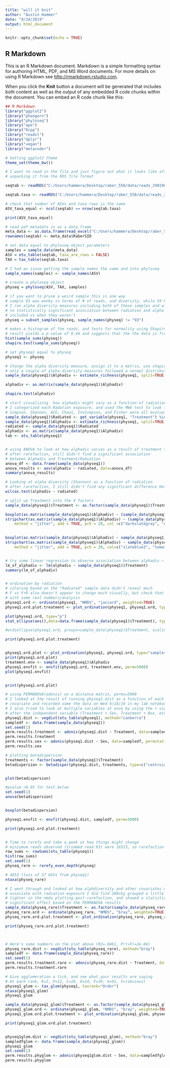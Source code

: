 ```yaml
---
title: "will it knit"
author: "Austin Hammer"
date: "9/24/2019"
output: html_document
---
```


```r
knitr::opts_chunk$set(echo = TRUE)
```

## R Markdown

This is an R Markdown document. Markdown is a simple formatting syntax for authoring HTML, PDF, and MS Word documents. For more details on using R Markdown see <http://rmarkdown.rstudio.com>.

When you click the **Knit** button a document will be generated that includes both content as well as the output of any embedded R code chunks within the document. You can embed an R code chunk like this:



```r


## R Markdown
library("ggplot2")
library("phangorn")
library("phyloseq")
library("ape")
library("Rcpp")
library("readxl")
library("dplyr")
library("vegan")
library("metacoder")

# Setting ggplot2 theme
theme_set(theme_bw())

# I want to read in the file and just figure out what it looks like after
# unpacking it from the RDS file format

seqtab <- readRDS("C:/Users/hammera/Desktop/raber_550/data/reads_290190_seqtab_final.rds")

seqtab.taxa <- readRDS("C:/Users/hammera/Desktop/raber_550/data/reads_290190_taxa_final.rds")

# check that number of ASVs and taxa rows is the same
ASV_taxa_equal <- ncol(seqtab) == nrow(seqtab.taxa)

print(ASV_taxa_equal)

# read pdf metadata in as a data_frame
meta_data <- as.data.frame(read_excel("C:/Users/hammera/Desktop/raber_550/data/550_metadata.xlsx"))
rownames(seqtab) <- meta_data$RaberSID

# set data equal to phyloseq object parameters
samples = sample_data(meta_data)
ASV = otu_table(seqtab, taxa_are_rows = FALSE)
TAX = tax_table(seqtab.taxa)

# I had an issue getting the sample names the same and into phyloseq
sample_names(samples) <- sample_names(ASV)

# create a phyloseq object
physeq = phyloseq(ASV, TAX, samples)

# if you want to prune a weird sample this is one way
# sample 93 was wonky in terms of # of reads, and diversity, while 59 had some metadata issues
# I ran alpha diversity measures including both of these samples and without, but there was
# no statistically significant association between radiation and alpha diversity when they were
# included vs when they weren't
physeq = subset_samples(physeq, sample_names(physeq) != "93")

# makes a histogram of the reads, and tests for normality using Shapiro-Wilks
# result yields a p-value of 0.44 and suggests that the the data is from a normal distribution
hist(sample_sums(physeq))
shapiro.test(sample_sums(physeq))

# set physeq1 equal to physeq
physeq1 <- physeq

# Change the alpha diversity measure, assign it to a matrix, use shapiro.test to test for normality of alphadiv
# only a couple of alpha diversity measures followed a normal distribution
sample_data(physeq1)$Alphadiv <- estimate_richness(physeq1, split=TRUE, measures=c("Shannon"))

alphadiv <- as.matrix(sample_data(physeq1)$Alphadiv)

shapiro.test(alphadiv)

# start visualizing  how alphadiv might vary as a function of radiation status
# I categorized each Radation exposure, and used the MWU test to look for connections with alpha diversity
# Simpson, Shannon, ACE, Chao1, InvSimpson, and Fisher were all evaluated
sample_data(physeq1)$Radiated <- get_variable(physeq1, "Treatment") %in% c("25","50","200")
sample_data(physeq1)$Alphadiv <- estimate_richness(physeq1, split=TRUE, measures=c("Shannon"))
radiated <- sample_data(physeq1)$Radiated
alphadiv <- as.matrix(sample_data(physeq1)$Alphadiv)
tab <- otu_table(physeq1)


# using ANOVA to look at how alphadiv varies as a result of treatment (checked for normality above)
# after rarefaction, still didn't find a significant association
# between Alphadiv and Treatment/Radiation
anova_df <- data.frame(sample_data(physeq1))
anova_results <- aov(alphadiv ~ radiated, data=anova_df)
summary(anova_results)

# Looking at alpha diversity (Shannon) as a function of radiation
# after rarefaction, I still didn't find any significant difference between Radiation exposed and sham radiation
wilcox.test(alphadiv ~ radiated)

# split up Treatment into the 4 factors
sample_data(physeq1)$Treatment <- as.factor(sample_data(physeq1)$Treatment)

boxplot(as.matrix(sample_data(physeq1)$Alphadiv) ~ (sample_data(physeq1)$Radiated), color=sample_data(physeq1)$Radiated)
stripchart(as.matrix(sample_data(physeq1)$Alphadiv) ~ (sample_data(physeq1)$Radiated), vertical = TRUE, 
    method = "jitter", add = TRUE, pch = 20, col =c("darkslategray", "orangered4"))
    

boxplot(as.matrix(sample_data(physeq1)$Alphadiv) ~ sample_data(physeq1)$Treatment)
stripchart(as.matrix(sample_data(physeq1)$Alphadiv) ~ sample_data(physeq1)$Treatment, vertical = TRUE, 
    method = "jitter", add = TRUE, pch = 20, col=c("slateblue3", "tomato3", "darkolivegreen", "coral4"))


# try some linear regression to observe association between alphadiv ~ Treatment, no association, pval=0.1168
lm_of_alphadiv <- lm(alphadiv ~ sample_data(physeq1)$Treatment)
summary(lm_of_alphadiv)


# ordination by radiation
# coloring based on the "Radiated" sample data didn't reveal much
# F vs F+R also doesn't appear to change much visually, but check that
# with some real numbers/analysis
physeq1.ord <- ordinate(physeq1, "NMDS", "jaccard", weighted=TRUE)
physeq1.ord.plot.treatment <- plot_ordination(physeq1, physeq1.ord, type="samples", color="Treatment", title="ByTreatment")

plot(physeq1.ord, type="p")
stat_ellipse(aes(),data=data.frame(sample_data(physeq1)$Treatment), type="euclid")

#ordiellipse(physeq1.ord, groups=sample_data(physeq1)$Treatment, scaling="symmetric", label=TRUE)

print(physeq1.ord.plot.treatment)


physeq1.ord.plot <- plot_ordination(physeq1, physeq1.ord, type="samples", color="Sex", title="BySex")
print(physeq1.ord.plot)
treatment.env <- sample_data(physeq1)$Alphadiv
physeq1.envfit <- envfit(physeq1.ord, treatment.env, perm=5000)
plot(physeq1.envfit)


print(physeq1.ord.plot)

# using PERMANOVA(adonis) on a distance matrix, perms=5000
# I looked at the result of running physeq1.dist as a function of each
# covariate and recorded some the data on Wed 9/18/19 in my lab notebook
# I also tried to look at multiple variables at once by using the + sign
# after the independent variable (Treatment + Sex, Treatment + Box, etc)
physeq1.dist <- vegdist(otu_table(physeq1), method="canberra")
sampledf <- data.frame(sample_data(physeq1))
set.seed(1)
perm.results.treatment <- adonis(physeq1.dist ~ Treatment, data=sampledf, permutations=5000)
perm.results.treatment
perm.results.sex <- adonis(physeq1.dist ~ Sex, data=sampledf, permutations=5000)
perm.results.sex

# plotting betadispersion
treatments <- factor(sample_data(physeq1)$Treatment)
betadispersion <- betadisper(physeq1.dist, treatments, type=c("centroid"))


plot(betadispersion)

#pvalue <0.05 for test below
set.seed(1)
anova(betadispersion)


boxplot(betadispersion)

physeq1.envfit <- envfit(physeq1.dist, sampledf, perm=5000)

print(physeq1.ord.plot.treatment)


# Time to rarefy and take a peek at how things might change
# miniumum reads observed (trimmed read 93) were 16513, so rarefaction occurs at that point
row_sums <- rowSums(otu_table(physeq1))
hist(row_sums)
set.seed(1)
physeq_rare <- rarefy_even_depth(physeq)

# 4053 (loss of 37 ASVs from physeq1)
ntaxa(physeq_rare)

# I went through and looked at how alphdiversity and other covariates might
# associate with radiation exposure I did find 200cGy grouped a little
# tighter in the nmds plotting post-rarefaction, and showed a statistically
# significant effect based on the PERMANOVA results
sample_data(physeq_rare)$Treatment <- as.factor(sample_data(physeq_rare)$Treatment)
physeq_rare.ord <- ordinate(physeq_rare, "NMDS", "bray", weighted=TRUE)
physeq_rare.ord.plot.treatment <- plot_ordination(physeq_rare, physeq_rare.ord, type="samples", color="Treatment", title="ByTreatment")

print(physeq_rare.ord.plot.treatment)



# Here's some numbers on the plot above (R2=.0461, Pr(>F)=2e-04)
physeq_rare.dist <- vegdist(otu_table(physeq_rare), method="bray")
sampledf <- data.frame(sample_data(physeq_rare))
set.seed(1)
perm.results.treatment.rare <- adonis(physeq_rare.dist ~ Treatment, data=sampledf, permutations=5000)
perm.results.treatment.rare

# Give agglomeration a tick, and see what your results are saying
# At each rank, K=2, P=12, C=18, O=24, F=39, G=91, S=(obvious)
physeq1_glom <- tax_glom(physeq1, taxrank="Order")
ntaxa(physeq1_glom)
physeq1_glom

sample_data(physeq1_glom)$Treatment <- as.factor(sample_data(physeq1_glom)$Treatment)
physeq1_glom.ord <- ordinate(physeq1_glom, "NMDS", "bray", weighted=TRUE)
physeq1_glom.ord.plot.treatment <- plot_ordination(physeq1_glom, physeq1_glom.ord, type="samples", color="Treatment", title="ByTreatment")

print(physeq1_glom.ord.plot.treatment)


physeq1glom.dist <- vegdist(otu_table(physeq1_glom), method="bray")
sampledfglom <- data.frame(sample_data(physeq1_glom))
physeq1_glom
set.seed(1)
perm.results.phyglom <- adonis(physeq1glom.dist ~ Sex, data=sampledfglom, permutations=5000)
perm.results.phyglom



```


